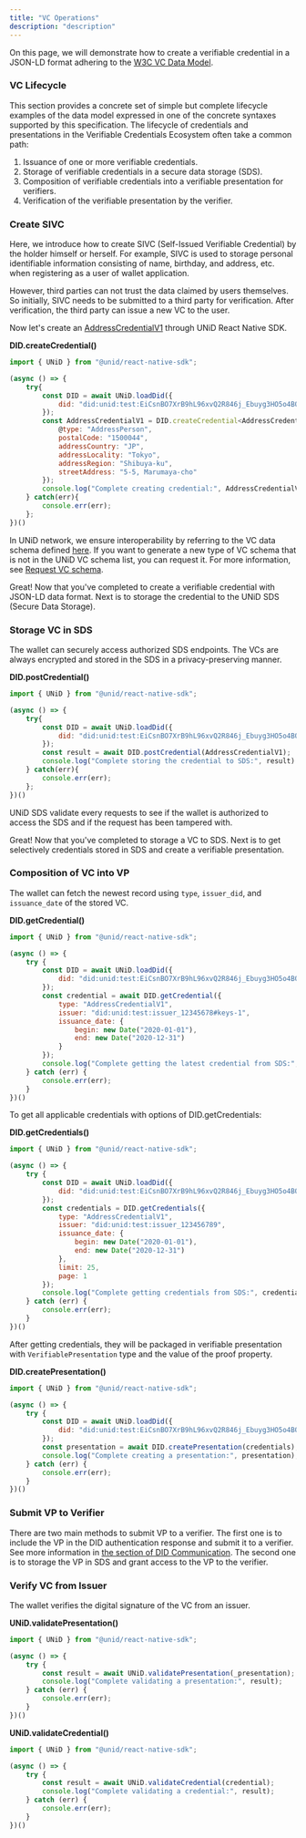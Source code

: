 ```yaml
---
title: "VC Operations"
description: "description"
---
```


On this page, we will demonstrate how to create a verifiable credential in a JSON-LD format adhering to the [W3C VC Data Model](https://www.w3.org/TR/vc-data-model/).

### VC Lifecycle
This section provides a concrete set of simple but complete lifecycle examples of the data model expressed in one of the concrete syntaxes supported by this specification. The lifecycle of credentials and presentations in the Verifiable Credentials Ecosystem often take a common path:

1. Issuance of one or more verifiable credentials.
2. Storage of verifiable credentials in a secure data storage (SDS).
3. Composition of verifiable credentials into a verifiable presentation for verifiers.
4. Verification of the verifiable presentation by the verifier.

### Create SIVC
Here, we introduce how to create SIVC (Self-Issued Verifiable Credential) by the holder himself or herself. For example, SIVC is used to storage personal identifiable information consisting of name, birthday, and address, etc. when registering as a user of wallet application.

However, third parties can not trust the data claimed by users themselves. So initially, SIVC needs to be submitted to a third party for verification. After verification, the third party can issue a new VC to the user.

Now let's create an [AddressCredentialV1](../schemas/address) through UNiD React Native SDK.

**DID.createCredential()**
```js
import { UNiD } from "@unid/react-native-sdk";

(async () => {
    try{
        const DID = await UNiD.loadDid({
			did: "did:unid:test:EiCsnBO7XrB9hL96xvQ2R846j_Ebuyg3HO5o4BOSoU7ffg"
		});
        const AddressCredentialV1 = DID.createCredential<AddressCredentialV1>({
            @type: "AddressPerson",
            postalCode: "1500044",
            addressCountry: "JP",
            addressLocality: "Tokyo",
            addressRegion: "Shibuya-ku",
            streetAddress: "5-5, Marumaya-cho"
        });
        console.log("Complete creating credential:", AddressCredentialV1)
    } catch(err){
        console.err(err);
    };
})()
```
In UNiD network, we ensure interoperability by referring to the VC data schema defined [here](../schemas). If you want to generate a new type of VC schema that is not in the UNiD VC schema list, you can request it. For more information, see [Request VC schema](../tutorial/3-howtorequestvcschema).

Great! Now that you've completed to create a verifiable credential with JSON-LD data format. Next is to storage the credential to the UNiD SDS (Secure Data Storage).

### Storage VC in SDS

The wallet can securely access authorized SDS endpoints. The VCs are always encrypted and stored in the SDS in a privacy-preserving manner.

<!-- https://w3c-ccg.github.io/ld-cryptosuite-registry/ -->

**DID.postCredential()**
```js
import { UNiD } from "@unid/react-native-sdk";

(async () => {
    try{
        const DID = await UNiD.loadDid({
			did: "did:unid:test:EiCsnBO7XrB9hL96xvQ2R846j_Ebuyg3HO5o4BOSoU7ffg"
		});
        const result = await DID.postCredential(AddressCredentialV1);
        console.log("Complete storing the credential to SDS:", result)
    } catch(err){
        console.err(err);
    };
})()
```
UNiD SDS validate every requests to see if the wallet is authorized to access the SDS and if the request has been tampered with.

Great! Now that you've completed to storage a VC to SDS. Next is to get selectively credentials stored in SDS and create a verifiable presentation.

### Composition of VC into VP
The wallet can fetch the newest record using `type`, `issuer_did`, and `issuance_date` of the stored VC.

**DID.getCredential()**
```js
import { UNiD } from "@unid/react-native-sdk";

(async () => {
    try {
        const DID = await UNiD.loadDid({
			did: "did:unid:test:EiCsnBO7XrB9hL96xvQ2R846j_Ebuyg3HO5o4BOSoU7ffg"
		});
        const credential = await DID.getCredential({
            type: "AddressCredentialV1",
            issuer: "did:unid:test:issuer_12345678#keys-1",
            issuance_date: {
                begin: new Date("2020-01-01"),
                end: new Date("2020-12-31")
            }
        });
        console.log("Complete getting the latest credential from SDS:", credential);
    } catch (err) {
        console.err(err);
    }
})()
```

To get all applicable credentials with options of DID.getCredentials:

**DID.getCredentials()**
```js
import { UNiD } from "@unid/react-native-sdk";

(async () => {
    try {
        const DID = await UNiD.loadDid({
			did: "did:unid:test:EiCsnBO7XrB9hL96xvQ2R846j_Ebuyg3HO5o4BOSoU7ffg"
		});
        const credentials = DID.getCredentials({
            type: "AddressCredentialV1",
            issuer: "did:unid:test:issuer_123456789",
            issuance_date: {
                begin: new Date("2020-01-01"),
                end: new Date("2020-12-31")
            },
            limit: 25,
            page: 1
        });
        console.log("Complete getting credentials from SDS:", credentials);
    } catch (err) {
        console.err(err);
    }
})()
```

After getting credentials, they will be packaged in verifiable presentation with `VerifiablePresentation` type and the value of the proof property.

**DID.createPresentation()**
```js
import { UNiD } from "@unid/react-native-sdk";

(async () => {
    try {
        const DID = await UNiD.loadDid({
			did: "did:unid:test:EiCsnBO7XrB9hL96xvQ2R846j_Ebuyg3HO5o4BOSoU7ffg"
		});
        const presentation = await DID.createPresentation(credentials);
        console.log("Complete creating a presentation:", presentation);
    } catch (err) {
        console.err(err);
    }
})()
```

### Submit VP to Verifier

There are two main methods to submit VP to a verifier. The first one is to include the VP in the DID authentication response and submit it to a verifier. See more information in [the section of DID Communication](./3-did-auth). The second one is to storage the VP in SDS and grant access to the VP to the verifier.

### Verify VC from Issuer

The wallet verifies the digital signature of the VC from an issuer.

**UNiD.validatePresentation()**
```ts
import { UNiD } from "@unid/react-native-sdk";

(async () => {
    try {
        const result = await UNiD.validatePresentation(_presentation);
        console.log("Complete validating a presentation:", result);
    } catch (err) {
        console.err(err);
    }
})()
```

**UNiD.validateCredential()**
```ts
import { UNiD } from "@unid/react-native-sdk";

(async () => {
    try {
        const result = await UNiD.validateCredential(credential);
        console.log("Complete validating a credential:", result);
    } catch (err) {
        console.err(err);
    }
})()
```
